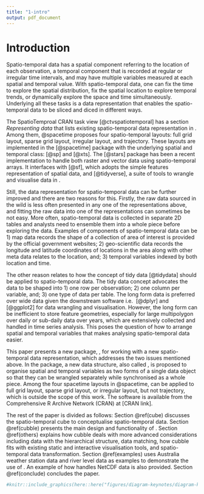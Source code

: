 ```yaml
---
title: "1-intro"
output: pdf_document
---
```


# Introduction

Spatio-temporal data has a spatial component referring to the location of each observation, a temporal component that is recorded at regular or irregular time intervals, and may have multiple variables measured at each spatial and temporal value. With spatio-temporal data, one can fix the time to explore the spatial distribution, fix the spatial location to explore temporal trends, or dynamically explore the space and time simultaneously. Underlying all these tasks is a data representation that enables the spatio-temporal data to be sliced and diced in different ways. 

The SpatioTemproal CRAN task view [@ctvspatiotemporal] has a section *Representing data* that lists existing spatio-temporal data representation in \proglang{R}. Among them, @spacetime proposes four spatio-temporal layouts: full grid layout, sparse grid layout, irregular layout, and trajectory. These layouts are implemented in the \pkg{spacetime} [@spacetime] package with the underlying spatial and temporal class: \pkg{sp} [@sp] and \pkg{xts} [@xts]. The \pkg{stars} [@stars] package has been a recent implementation to handle both raster and vector data using spatio-temporal arrays. It interfaces with \pkg{sf} [@sf], which adopts the simple features representation of spatial data, and \pkg{tidyverse} [@tidyverse], a suite of tools to wrangle and visualise data in \proglang{R}.

Still, the data representation for spatio-temporal data can be further improved and there are two reasons for this. Firstly, the raw data sourced in the wild is less often presented in any one of the representations above, and fitting the raw data into one of the representations can sometimes be not easy. More often, spatio-temporal data is collected in separate 2D tables and analysts need to ensemble them into a whole piece before exploring the data. Examples of components of spatio-temporal data can be 1) map data records the shape of a collection of area of interest is provided by the official government websites; 2) geo-scientific data records the longitude and latitude coordinates of locations in the area along with other meta data relates to the location, and; 3) temporal variables indexed by both location and time.

<!-- For spatio-temporal data analysis, merging all these sources can be challenging and joining these tables can go wrong because of the slightest unmatched of the linking variable from different sources.  -->

The other reason relates to how the concept of tidy data [@tidydata] should be applied to spatio-temporal data. The tidy data concept advocates the data to be shaped into 1) one row per observation; 2) one column per variable, and; 3) one type of data per table. The long form data is preferred over wide data given the downstream software i.e. \pkg{dplyr} [@dplyr] and \pkg{ggplot2} [@ggplot2] for data wrangling and visualisation. However, the long form can be inefficient to store feature geometries, especially for large multipolygon over daily or sub-daily data over years, which are extensively collected and handled in time series analysis. This poses the question of how to arrange spatial and temporal variables that makes analysing spatio-temporal data easier.
 
This paper presents a new \proglang{R} package, \pkg{cubble}, for working with a new spatio-temporal data representation, which addresses the two issues mentioned above. In the package, a new data structure, also called \code{cubble}, is proposed to organise spatial and temporal variables as two forms of a single data object so that they can be wrangled separately while synchronised as a whole piece. Among the four spacetime layouts in @spacetime, \pkg{cubble} can be applied to full grid layout, sparse grid layout, or irregular layout, but not trajectory, which is outside the scope of this work. The software is available from the Comprehensive R Archive Network (CRAN) at [CRAN link].

The rest of the paper is divided as follows: Section \@ref(cube) discusses the spatio-temporal cube to conceptualise spatio-temporal data. Section \@ref(cubble) presents the main design and functionality of \pkg{cubble}. Section \@ref(others) explains how cubble deals with more advanced considerations including data with the hierarchical structure, data matching, how cubble fits with existing static and interactive visualisation tools, and spatio-temporal data transformation. Section \@ref(examples) uses Australia weather station data and river level data as examples to demonstrate the use of \pkg{cubble}. An example of how \pkg{cubble} handles NetCDF data is also provided. Section \@ref(conclude) concludes the paper.




<!-- there is a strong need for such tools given the ubiquitous spatial and temporal data collected in the society, i.e., climate observations from weather stations, air quality variables from air monitoring stations. The demand for such tools can also come from spatial data analysts wishing to incorporate temporal data in their analysis or vice versa. -->

<!-- This type of data can naturally be considered as a data cube with three axes: spatial identifier, temporal identifier, and variables. In this cubic formation, space only occupies one axis, rather than two, to avoid hypercubes for multivariate spatio-temporal data. While conceptually the data format is relatively simple, the data objects coming to the analysts can vary in forms in the analysis. Figure \ref{fig:illu-input} shows three examples of wild spatio-temporal data: 1) a single table that includes both the spatial and temporal variables; 2) separate tables for spatial and temporal variables; 3) array-based data, i.e. NetCDF (Network Common Data Form) data, which is commonly used in earth science, e.g. climatology, meteorology, and oceanography, among others, to organise multivariate data in a spatio-temporal grid. -->

```r
#knitr::include_graphics(here::here("figures/diagram-keynotes/diagram-keynotes.001.png"))
```


<!-- Manipulating data in these two levels is usually done separately and the third tidy data principal [@tidydata] recommends each type of observational unit to form a table. Another feature for a spatio-temporal data structure to have is that variables created from subsequent operations can be automatically added to the existing table with the same level. This is better than an output that index the variables with the identifiers since otherwise analysts will need to manually join this output with existing variables in the same level. -->

<!-- Many data structures have been proposed for spatial (\pkg{sf} by @sf) and temporal (\pkg{tsibble} by @tsibble) data in the R community, while less has been done for spatio-temporal data. The lack of such tools could potentially because analysts usually treat the spatial and temporal dimension of the data separately, without realising the need to create a new data structure. While this approach follows the third tidy data principal [@tidydata] (*Each type of observational unit forms a table*), analysts always need to manually join results from different observational units or combining multiple tables into one for downstream analysis. This additional step doesn't add new operations into the data but can be error prone. \newline -->

<!-- While incorporating both spatial and temporal information enriches the data in the analysis, spatio-temporal data can sometimes be hard to work with given its two observational units in the variables. The single table format in Figure \ref{fig:illu-input} is convenient for spatio-temporal operations that involve both types of variables, however, it makes duplicates of spatial variables and is not ideal when only looking at the spatial aspect of the data. The two tables format allows separate operations on spatial and temporal variables while analysts need to work with two data objects simultaneously and join them together into the single table format for spatio-temporal operations. Neither of the two formats is desirable at the same time for spatial, temporal, and spatio-temporal operations. This issue implies analysts need to constantly think about the data format and arrange variables into the proper shape before the actual operations, which can be a laborious step when switching between the two formats back and forth several times during the analysis. -->

<!-- This would require analysts to constantly switch among different format at each step. All these difficulties are rooted in the two different observational units of spatial and temporal variables and this poses difficulties to organise spatio-temporal data in a way that operates both on a single spatial or temporal dimension and the combined spatio-temporal dimension. -->

<!-- None of these three formats in Figure \ref{fig:illu-input} is not particularly convenient to work with. In the single table format, to avoid plotting duplicated points of the same sites on the map, analysts always need to create a spatial variables table from the original single table. This can be a tedious step if needs to performed many times during the analysis. In another type of operation that filter the sites based on certain statistics, intermediate objects, like the per-station summary of the statistic and the filtered station ID vector, will need be created as standalone objects in the environment. The spirit of using pipe reduces the intermediate data objects that are unnecessarily created in the analysis while in this case, these only-used-once data objects can hardly be incorporated into a piping workflow in the analysis. In addition, if the data is organised as a separate spatial and temporal table as format 2 in Figure \ref{fig:illu-input}, the filter on site ID will need to performed twice in each table to keep them both up-to-date. With the array data structure, although it can easily store and wrangle large spatio-temporal data, the 3D or higher-D array can be less intuitive than a 2D tabular data structure for some analysts in data wrangling. -->



<!-- The package \pkg{sf} [@sf] uses data frame objects to represent spatial data with an additional \code{geometry} column dedicating to feature geometries [@jr_herring_opengis_2011] (e.g. POINT, MULTIPOINT, POLYGON, MULTIPOLYGON etc).  -->

<!-- For temporal data, \pkg{tsibble} [@tsibble] builds on top of the \pkg{tibble} [@tibble] object and explicitly includes date and time in columns as variables, rather than data attributes.  -->

<!-- Underlying tidyverse is the concept of tidy data [@tidydata], which considers how variables should be structured for analysis. In the three formats (time-wide, space-wide, and long) summarised in the @spacetime paper, only the long form is considered as tidy. The main advantages of it over the time-wide and space-wide format is that the latter treat either time or location as variable names (Section 3.1 in @tidydata) rather than values of variables, making them difficult to be wrangled. One problem with the long format is that it can be inefficient to store feature geometries, especially for large MULTIPOLYGON over long time period.  -->

<!-- For spatial data, \pkg{sf} [@sf] covers a wide range of geometrical operations and is the format most map data stored. When incorporating the time dimension, a time wide format, introduced in @spacetime, is usually adopted. This treats time as variable name rather than value and makes it inconvenient to wrangle time, as per the tidy data principle [@tidydata]. In the temporal domain, \pkg{tsibble} [@tsibble] follows the tidy data principle to arrange the time in the long format, while when adding spatial variables, a long format implies repeating variables at each time and this can make a huge difference when the repetition is on large geometrical shapes with long time period.  -->

<!-- In the \proglang{R} community, many data objects have been proposed to work with specific spatio-temporal tasks, while few can freely explore the data. \pkg{spacetime} [@spacetime] is an attempt for such a data object, but the spatial and temporal classes it is built on have now been gradually replaced by more recent implementations. The \pkg{stars} [@stars] package uses an array to wrangle spatio-temporal data, but the dense array it uses can quickly exhaust the memory for data in the case of irregular spatial grid. -->
